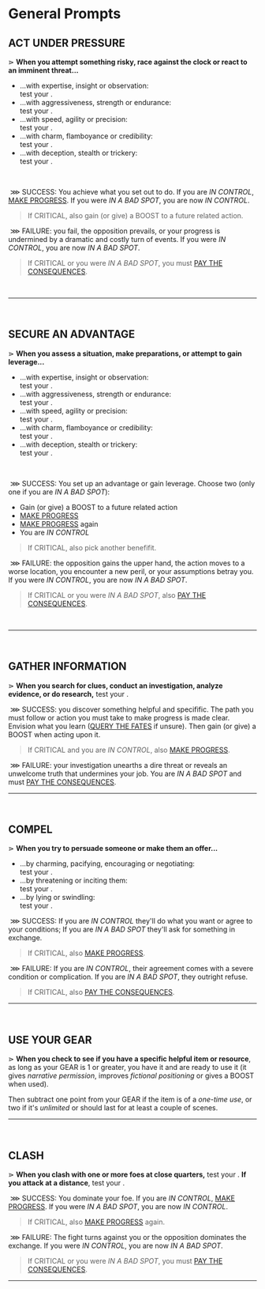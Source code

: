 
# General Prompts
## ACT UNDER PRESSURE
⋗ **When you attempt something risky, race against the clock or react to an imminent threat...**
- ...with expertise, insight or observation:<br/>
test your <Stat name="WITS"/>.
- ...with aggressiveness, strength or endurance:<br/>
test your <Stat name="MIGHT"/>.
- ...with speed, agility or precision:<br/>
test your <Stat name="HASTE"/>.
- ...with charm, flamboyance or credibility:<br/>
test your <Stat name="CHARM"/>.
- ...with deception, stealth or trickery:<br/>
test your <Stat name="GUILE"/>.
<br/>

&nbsp;<span class="primary bold">⋙ SUCCESS</span>: You achieve what you set out to do. If you are _IN CONTROL_, [MAKE PROGRESS](/prompts/challenge-prompts#make-progress). If you were _IN A BAD SPOT_, you are now _IN CONTROL_.

> If <span class="primary bold">CRITICAL</span>, also gain (or give) a <span class="boost">BOOST</span> to a future related action.

&nbsp;<span class="secondary bold">⋙ FAILURE</span>: you fail, the opposition prevails, or your progress is undermined by a dramatic and costly turn of events. If you were _IN CONTROL_, you are now _IN A BAD SPOT_.  
> If <span class="secondary bold">CRITICAL</span> or you were _IN A BAD SPOT_, you must [PAY THE CONSEQUENCES](/prompts/fate-prompts#pay-the-consequences).
<br/>
<hr/>
<br/>

## SECURE AN ADVANTAGE
⋗ **When you assess a situation, make preparations, or attempt to gain leverage...**
- ...with expertise, insight or observation:<br/>
test your <Stat name="WITS"/>.
- ...with aggressiveness, strength or endurance:<br/>
test your <Stat name="MIGHT"/>.
- ...with speed, agility or precision:<br/>
test your <Stat name="HASTE"/>.
- ...with charm, flamboyance or credibility:<br/>
test your <Stat name="CHARM"/>.
- ...with deception, stealth or trickery:<br/>
test your <Stat name="GUILE"/>.
<br/>

&nbsp;<span class="primary bold">⋙ SUCCESS</span>: You set up an advantage or gain leverage. Choose two (only one if you are _IN A BAD SPOT_):
- Gain (or give) a <span class="boost">BOOST</span> to a future related action
- [MAKE PROGRESS](/prompts/challenge-prompts#make-progress)
- [MAKE PROGRESS](/prompts/challenge-prompts#make-progress) again
- You are _IN CONTROL_

> If <span class="primary bold">CRITICAL</span>, also pick another benefifit.

&nbsp;<span class="secondary bold">⋙ FAILURE</span>: the opposition gains the upper hand, the action moves to a worse location, you encounter a new peril, or your assumptions betray you. If you were _IN CONTROL_, you are now _IN A BAD SPOT_.
> If <span class="secondary bold">CRITICAL</span> or you were _IN A BAD SPOT_, also [PAY THE CONSEQUENCES](/prompts/fate-prompts#pay-the-consequences).
<br/>
<hr/>
<br/>

## GATHER INFORMATION
⋗ **When you search for clues, conduct an investigation, analyze evidence, or do research,** test your <Stat name="WITS"/>.

&nbsp;<span class="primary bold">⋙ SUCCESS</span>: you discover something helpful and specifific.  The path you must follow or action you must take to make progress is made clear. Envision what you learn ([QUERY THE FATES](/prompts/fate-prompts#query-the-fates) if unsure). Then gain (or give) a <span class="boost">BOOST</span> when acting upon it.

> If <span class="primary bold">CRITICAL</span> and you are _IN CONTROL_, also [MAKE PROGRESS](/prompts/challenge-prompts#make-progress).

&nbsp;<span class="secondary bold">⋙ FAILURE</span>: your investigation unearths a dire threat or reveals an unwelcome truth that undermines your job. You are _IN A BAD SPOT_ and must [PAY THE CONSEQUENCES](/prompts/fate-prompts#pay-the-consequences).
<hr/>
<br/>

## COMPEL
⋗ **When you try to persuade someone or make them an offer...**
- ...by charming, pacifying, encouraging or negotiating:<br/>
test your <Stat name="CHARM"/>.
- ...by threatening or inciting them:<br/>
test your <Stat name="MIGHT"/>.
- ...by lying or swindling:<br/>
 test your <Stat name="GUILE"/>.

&nbsp;<span class="primary bold">⋙ SUCCESS</span>: If you are _IN CONTROL_ they'll do what you want or agree to your conditions; If you are _IN A BAD SPOT_ they'll ask for something in exchange.
> If <span class="primary bold">CRITICAL</span>, also [MAKE PROGRESS](/prompts/challenge-prompts#make-progress).

 &nbsp;<span class="secondary bold">⋙ FAILURE</span>: If you are _IN CONTROL_, their agreement comes with a severe condition or complication. If you are _IN A BAD SPOT_, they outright refuse.
> If <span class="secondary bold">CRITICAL</span>, also [PAY THE CONSEQUENCES](/prompts/fate-prompts#pay-the-consequences).

<hr/>
<br/>

## USE YOUR GEAR
⋗ **When you check to see if you have a specific helpful item or resource**, as long as your GEAR is 1 or greater, you have it and are ready to use it (it gives _narrative permission_, improves _fictional positioning_ or gives a <span class="boost">BOOST</span> when used). 

Then subtract one point from your GEAR if the item is of a _one-time use_, or two if it's _unlimited_ or should last for at least a couple of scenes.

<hr/>
<br/>

## CLASH
⋗ **When you clash with one or more foes at close quarters,** test your <Stat name="MIGHT"/>. **If you attack at a distance**, test your <Stat name="HASTE"/>.

&nbsp;<span class="primary bold">⋙ SUCCESS</span>: You dominate your foe. If you are _IN CONTROL_, [MAKE PROGRESS](/prompts/challenge-prompts#make-progress). If you were _IN A BAD SPOT_, you are now _IN CONTROL_.

> If <span class="primary bold">CRITICAL</span>, also [MAKE PROGRESS](/prompts/challenge-prompts#make-progress) again.

&nbsp;<span class="secondary bold">⋙ FAILURE</span>: The fight turns against you or the opposition dominates the exchange. If you were _IN CONTROL_, you are now _IN A BAD SPOT_.

> If <span class="secondary bold">CRITICAL</span> or you were _IN A BAD SPOT_, you must [PAY THE CONSEQUENCES](/prompts/fate-prompts#pay-the-consequences).

<hr/>
<br/>

<div style="height: 400px;"></div>